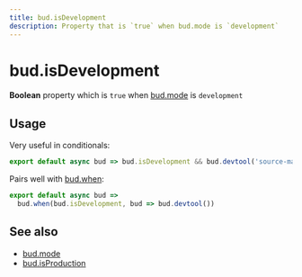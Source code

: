 ```yaml
---
title: bud.isDevelopment
description: Property that is `true` when bud.mode is `development`
---
```


# bud.isDevelopment

**Boolean** property which is `true` when [bud.mode](/reference/bud.mode/) is `development`

## Usage

Very useful in conditionals:

```js title=bud.config.js
export default async bud => bud.isDevelopment && bud.devtool('source-map')
```

Pairs well with [bud.when](/reference/bud.when):

```js {2} title=bud.config.js
export default async bud =>
  bud.when(bud.isDevelopment, bud => bud.devtool())
```

## See also

- [bud.mode](/reference/bud.mode/)
- [bud.isProduction](/reference/bud.mode/bud.isProduction)
